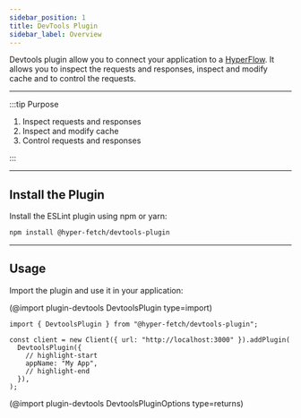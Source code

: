 ```yaml
---
sidebar_position: 1
title: DevTools Plugin
sidebar_label: Overview
---
```


Devtools plugin allow you to connect your application to a [HyperFlow](/docs/hyper-flow). It allows you to inspect the
requests and responses, inspect and modify cache and to control the requests.

---

:::tip Purpose

1. Inspect requests and responses
2. Inspect and modify cache
3. Control requests and responses

:::

---

## Install the Plugin

Install the ESLint plugin using npm or yarn:

```bash npm2yarn2pnpm
npm install @hyper-fetch/devtools-plugin
```

---

## Usage

Import the plugin and use it in your application:

(@import plugin-devtools DevtoolsPlugin type=import)

```tsx
import { DevtoolsPlugin } from "@hyper-fetch/devtools-plugin";

const client = new Client({ url: "http://localhost:3000" }).addPlugin(
  DevtoolsPlugin({
    // highlight-start
    appName: "My App",
    // highlight-end
  }),
);
```

(@import plugin-devtools DevtoolsPluginOptions type=returns)

<LinkCard
  type="promo"
  title="HyperFlow"
  description="Learn more about HyperFlow devtools and how to use it"
  href="/docs/hyper-flow"
/>
